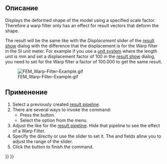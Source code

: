 <languages/>

<div class="mw-translate-fuzzy">
{{Docnav/ru
|[[FEM_PostPipelineFromResult/ru|Post Pipeline from result]]
|[[FEM_PostFilterClipScalar/ru|Post Create scalar clip filter]]
|[[FEM_Workbench/ru|FEM]]
|IconL=FEM_PostPipelineFromResult.svg
|IconR=FEM_PostFilterClipScalar.svg
|IconC=Workbench_FEM.svg
}}
</div>

<div class="mw-translate-fuzzy">
{{GuiCommand/ru
|Name=FEM PostFilterWarp
|Name/ru=FEM PostCreateWarpVectorFilter
|MenuLocation= Results → Wrap vector filter
|Workbenches=[[FEM_Workbench/ru|FEM]]
|Shortcut=
|SeeAlso=[[FEM_tutorial/ru|FEM tutorial]]
}}
</div>

<span id="Description"></span>
==Описание==

Displays the deformed shape of the model using a specified scale factor. Therefore a warp filter only has an effect for result vectors that deform the shape.

The result will be the same like with the ''Displacement'' slider of the [[FEM_ResultShow|result show]] dialog with the difference that the displacement is for the Warp filter in the SI unit meter. For example if you use a [[Preferences_Editor#Units|unit system]] where the length unit is mm and set a displacement factor of 100 in the [[FEM_ResultShow|result show]] dialog, you need to set for the Warp filter a factor of 100.000 to get the same result.

[[File:FEM_Warp-Filter-Example.gif]]

{{Caption|A warp filter of the displacement of a beam clamped on one side.}}

<span id="Usage"></span>
==Применение==

# Select a previously created [[FEM_PostPipelineFromResult|result pipeline]].
# There are several ways to invoke the command:
#* Press the {{Button|[[Image:FEM_PostFilterWarp.svg|16px]] [[FEM_PostFilterWarp|Warp Filter]]}} button.
#* Select the {{MenuCommand|Results → [[Image:FEM_PostFilterWarp.svg|16px]] Warp Filter}} option from the menu.
# Adjust the {{MenuCommand|Result display options}} like for the [[FEM_PostPipelineFromResult|result pipeline]]. Hide that pipeline to see the effect of a Warp Filter.
# Specify the {{MenuCommand|Warp factor}} directly or use the slider to set it. The {{MenuCommand|Min warp}} and {{MenuCommand|Max warp}} fields allow you to adjust the range of the slider.
# Click the {{Button|OK}} button to finish the command.


<div class="mw-translate-fuzzy">
{{Docnav/ru
|[[FEM_PostPipelineFromResult/ru|Post Pipeline from result]]
|[[FEM_PostFilterClipScalar/ru|Post Create scalar clip filter]]
|[[FEM_Workbench/ru|FEM]]
|IconL=FEM_PostPipelineFromResult.svg
|IconR=FEM_PostFilterClipScalar.svg
|IconC=Workbench_FEM.svg
}}
</div>

{{FEM_Tools_navi{{#translation:}}}}
{{Userdocnavi{{#translation:}}}}
{{clear}}